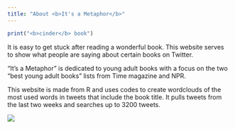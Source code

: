 ```yaml
---
title: "About <b>It's a Metaphor</b>"
---
```


``` r
print("<b>cinder</b> book")
```

It is easy to get stuck after reading a wonderful book. This website serves to show what people are saying about certain books on Twitter. 

"It's a Metaphor" is dedicated to young adult books with a focus on the two "best young adult books" lists from Time magazine and NPR.

This website is made from R and uses codes to create wordclouds of the most used words in tweets that include the book title. It pulls tweets from the last two weeks and searches up to 3200 tweets.

![](Alive.jpeg)